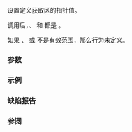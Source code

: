 {{cpp/io/basic_streambuf/title|setg}}
{{cpp/io/basic_streambuf/navbar}}
{{ddcl|1=
protected:
void setg( char_type* gbeg, char_type* gcurr, char_type* gend );
}}

设置定义获取区的指针值。

调用后，{{c|1=eback() == gbeg}}、{{c|1=gptr() == gcurr}} 和 {{c|1=egptr() == gend}} 都是 {{c|true}}。

如果 {{range|gbeg|gend}}、{{range|gbeg|gcurr}} 或 {{range|gcurr|gend}} 不是[[cpp/iterator#范围|有效范围]]，那么行为未定义。

===参数===
{{par begin}}
{{par|gbeg|指向获取区新起始的指针}}
{{par|gcurr|指向获取区中新的当前字符的指针（''获取指针''）}}
{{par|gend|指向获取区新结尾的指针}}
{{par end}}

===示例===
{{include|cpp/io/basic_streambuf/example1}}

===缺陷报告===
{{dr list begin}}
{{dr list item|wg=lwg|dr=4023|std=C++98|before={{tt|setg}} 不要求输入序列是有效范围|after=要求有效}}
{{dr list end}}

===参阅===
{{dsc begin}}
{{dsc inc|cpp/io/basic_streambuf/dsc setp}}
{{dsc end}}

{{langlinks|de|en|es|fr|it|ja|pt|ru}}